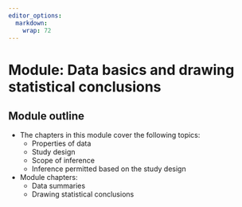 ```yaml
---
editor_options: 
  markdown: 
    wrap: 72
---
```


# Module: Data basics and drawing statistical conclusions {#sec-dataoverview}


## Module outline  

- The chapters in this module cover the following topics: 
  + Properties of data
  + Study design
  + Scope of inference
  + Inference permitted based on the study design  

 
- Module chapters:
  - Data summaries
  - Drawing statistical conclusions
  
<!-- ## Module learning objectives   -->

<!-- 1. Identify variables as discrete numerical, continuous numerical, or categorical. -->

<!-- 2. Distinguish between discrete and continuous numerical data. -->

<!-- 3. Identify tidy data. -->

<!-- 4. Identify the explanatory variable and the response variable in a pair of variables. -->

<!-- 5. Distinguish between an observational study and a randomized experiment. -->

<!-- 6. Identify a confounding variable.  -->

<!-- 7. List principles of experimental design. -->

<!-- 8. Distinguish the difference between random selection and random assignment. -->

<!-- 9. Evaluate whether conclusions drawn from a study are appropriate, given a -->
<!-- description of the statistical study. -->
 
 